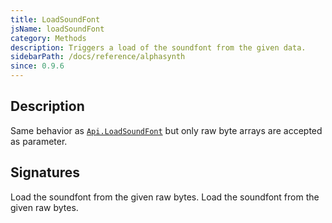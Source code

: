 ```yaml
---
title: LoadSoundFont
jsName: loadSoundFont
category: Methods
description: Triggers a load of the soundfont from the given data.
sidebarPath: /docs/reference/alphasynth
since: 0.9.6
---
```



## Description

Same behavior as [`Api.LoadSoundFont`](/docs/reference/api/loadsoundfont) but only raw byte arrays are accepted
as parameter.

## Signatures

<TypeTable>
    <TypeRow type="net" name="void LoadSoundFont(byte[] raw)">
        Load the soundfont from the given raw bytes.
    </TypeRow>
    <TypeRow type="js" name="function loadSoundFont(uint8array)">
        Load the soundfont from the given raw bytes.
    </TypeRow>
</TypeTable>
